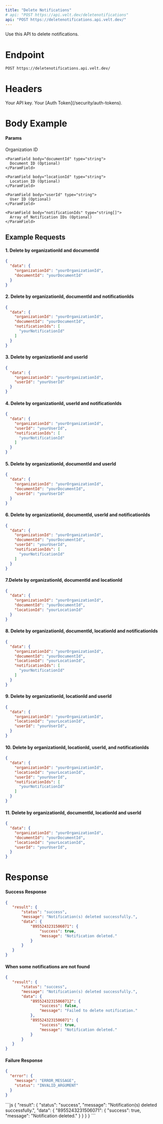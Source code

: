 ```yaml
---
title: "Delete Notifications"
# api: "POST https://api.velt.dev/deletenotifications"
api: "POST https://deletenotifications.api.velt.dev/"
---
```


Use this API to delete notifications.

# Endpoint

`POST https://deletenotifications.api.velt.dev/`

# Headers

<ParamField header="x-velt-api-key" type="string" required>
  Your API key.
</ParamField>

<ParamField header="x-velt-auth-token" type="string" required>
  Your [Auth Token](/security/auth-tokens).
</ParamField>

# Body Example

#### Params

<ParamField body="data" type="object" required>
  <Expandable title="properties">
    <ParamField body="organizationId" type="string" required>
      Organization ID
    </ParamField>

    <ParamField body="documentId" type="string">
      Document ID (Optional)
    </ParamField>

    <ParamField body="locationId" type="string">
      Location ID (Optional)
    </ParamField>

    <ParamField body="userId" type="string">
      User ID (Optional)
    </ParamField>

    <ParamField body="notificationIds" type="string[]">
      Array of Notification IDs (Optional)
    </ParamField>
  </Expandable>
</ParamField>

## **Example Requests**

#### 1. Delete by organizationId and documentId

```JSON
{
  "data": {
    "organizationId": "yourOrganizationId",
    "documentId": "yourDocumentId"
  }
}
```

#### 2. Delete by organizationId, documentId and notificationIds

```JSON
{
  "data": {
    "organizationId": "yourOrganizationId",
    "documentId": "yourDocumentId",
    "notificationIds": [
      "yourNotificationId"
    ]
  }
}
```

#### 3. Delete by organizationId and userId

```JSON
{
  "data": {
    "organizationId": "yourOrganizationId",
    "userId": "yourUserId"
  }
}
```

#### 4. Delete by organizationId, userId and notificationIds

```JSON
{
  "data": {
    "organizationId": "yourOrganizationId",
    "userId": "yourUserId",
    "notificationIds": [
      "yourNotificationId"
    ]
  }
}
```

#### 5. Delete by organizationId, documentId and userId

```JSON
{
  "data": {
    "organizationId": "yourOrganizationId",
    "documentId": "yourDocumentId",
    "userId": "yourUserId"
  }
}
```

#### 6. Delete by organizationId, documentId, userId and notificationIds

```JSON
{
  "data": {
    "organizationId": "yourOrganizationId",
    "documentId": "yourDocumentId",
    "userId": "yourUserId",
    "notificationIds": [
      "yourNotificationId"
    ]
  }
}
```

#### 7.Delete by organizationId, documentId and locationId

```JSON
{
  "data": {
    "organizationId": "yourOrganizationId",
    "documentId": "yourDocumentId",
    "locationId": "yourLocationId"
  }
}
```

#### 8. Delete by organizationId, documentId, locationId and notificationIds

```JSON
{
  "data": {
    "organizationId": "yourOrganizationId",
    "documentId": "yourDocumentId",
    "locationId": "yourLocationId",
    "notificationIds": [
      "yourNotificationId"
    ]
  }
}
```

#### 9. Delete by organizationId, locationId and userId

```JSON
{
  "data": {
    "organizationId": "yourOrganizationId",
    "locationId": "yourLocationId",
    "userId": "yourUserId",
  }
}
```

#### 10. Delete by organizationId, locationId, userId, and notificationIds

```JSON
{
  "data": {
    "organizationId": "yourOrganizationId",
    "locationId": "yourLocationId",
    "userId": "yourUserId",
    "notificationIds": [
      "yourNotificationId"
    ]
  }
}
```

#### 11. Delete by organizationId, documentId, locationId and userId

```JSON
{
  "data": {
    "organizationId": "yourOrganizationId",
    "documentId": "yourDocumentId",
    "locationId": "yourLocationId",
    "userId": "yourUserId",
  }
}
```


# Response

#### Success Response

```JSON
{
   "result": {
       "status": "success",
       "message": "Notification(s) deleted successfully.",
       "data": {
           "8955243231506071": {
               "success": true,
               "message": "Notification deleted."
           }
       }
   }
}
```
#### When some notifications are not found
```JSON
{
   "result": {
       "status": "success",
       "message": "Notification(s) deleted successfully.",
       "data": {
           "89552432315060712": {
               "success": false,
               "message": "Failed to delete notification."
           },
           "8955243231506071": {
               "success": true,
               "message": "Notification deleted."
           }
       }
   }
}
```

#### Failure Response

```JSON
{
  "error": {
    "message": "ERROR_MESSAGE",
    "status": "INVALID_ARGUMENT"
  }
}
```

<ResponseExample>
```js
{
   "result": {
       "status": "success",
       "message": "Notification(s) deleted successfully.",
       "data": {
           "8955243231506071": {
               "success": true,
               "message": "Notification deleted."
           }
       }
   }
}
```
</ResponseExample>